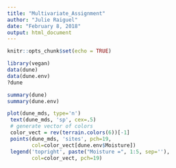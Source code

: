 ```yaml
---
title: "Multivariate_Assignment"
author: "Julie Raiguel"
date: "February 8, 2018"
output: html_document
---
```


```r
knitr::opts_chunk$set(echo = TRUE)
```

```r
library(vegan)
data(dune)
data(dune.env)
?dune
```

```r
summary(dune)
summary(dune.env)
```


```r
plot(dune_mds, type='n')
 text(dune_mds, 'sp', cex=.5)
 # generate vector of colors 
 color_vect = rev(terrain.colors(6))[-1]
 points(dune_mds, 'sites', pch=19, 
        col=color_vect[dune.env$Moisture])
 legend('topright', paste("Moisture =", 1:5, sep=''), 
        col=color_vect, pch=19)
```


